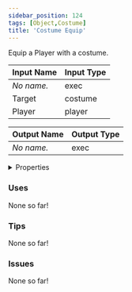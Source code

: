 ```yaml
---
sidebar_position: 124
tags: [Object,Costume]
title: 'Costume Equip'
---
```


Equip a Player with a costume.






<EsbSvg />

| Input Name | Input Type |
|-----------|-----------|
| *No name.* | exec |
| Target | costume |
| Player | player |

| Output Name | Output Type |
|-----------|-----------|
| *No name.* | exec |


<details>
  <summary>Properties</summary>
  <div>
    <div>
    <table>
      <thead>
        <tr>
          <th>Is beta required?</th>
          <th>❌</th>
        </tr>
        <tr>
          <th>Is this chip a trolling risk?</th>
          <th>❌</th>
        </tr>
        <tr>
          <th>Is this chip a role assignment risk?</th>
          <th>❌</th>
        </tr>
        <tr>
          <th>Chip UUID</th>
          <th>1f57e165-dee2-470d-9ab2-9c836aeccccf</th>
        </tr>
      </thead>
    </table>
    </div>
  </div>
</details>

### Uses

None so far!

### Tips

None so far!

### Issues

None so far!